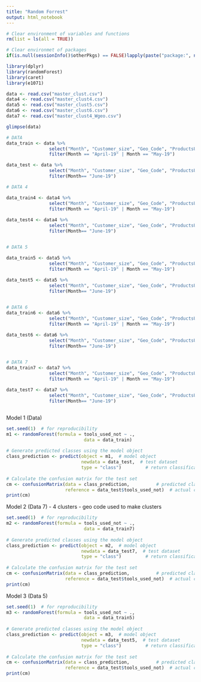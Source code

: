 ```yaml
---
title: "Random Forrest"
output: html_notebook
---
```



```r

# Clear environment of variables and functions
rm(list = ls(all = TRUE)) 

# Clear environmet of packages
if(is.null(sessionInfo()$otherPkgs) == FALSE)lapply(paste("package:", names(sessionInfo()$otherPkgs), sep=""), detach, character.only = TRUE, unload = TRUE)

```


```r
library(dplyr)
library(randomForest)
library(caret)
library(e1071)

```


```r
data <- read.csv("master_clust.csv")
data4 <- read.csv("master_clust4.csv")
data5 <- read.csv("master_clust5.csv")
data6 <- read.csv("master_clust6.csv")
data7 <- read.csv("master_clust4_Wgeo.csv")

glimpse(data)

```


```r
# DATA 
data_train <- data %>%
                select("Month", "Customer_size", "Geo_Code", "ProductsUsed", "totalBilled", "customer_age", "tools_used_not", "clusters") %>% 
                filter(Month == "April-19" | Month == "May-19")

data_test <- data %>% 
                select("Month", "Customer_size", "Geo_Code", "ProductsUsed", "totalBilled", "customer_age", "tools_used_not", "clusters") %>% 
                filter(Month== "June-19")

# DATA 4

data_train4 <- data4 %>%
                select("Month", "Customer_size", "Geo_Code", "ProductsUsed", "totalBilled", "customer_age", "tools_used_not", "clusters") %>% 
                filter(Month == "April-19" | Month == "May-19")
  
data_test4 <- data4 %>% 
                select("Month", "Customer_size", "Geo_Code", "ProductsUsed", "totalBilled", "customer_age", "tools_used_not", "clusters") %>% 
                filter(Month== "June-19")


# DATA 5

data_train5 <- data5 %>%
                select("Month", "Customer_size", "Geo_Code", "ProductsUsed", "totalBilled", "customer_age", "tools_used_not", "clusters") %>% 
                filter(Month == "April-19" | Month == "May-19")
  
data_test5 <- data5 %>% 
                select("Month", "Customer_size", "Geo_Code", "ProductsUsed", "totalBilled", "customer_age", "tools_used_not", "clusters") %>% 
                filter(Month== "June-19")


# DATA 6
data_train6 <- data6 %>%
                select("Month", "Customer_size", "Geo_Code", "ProductsUsed", "totalBilled", "customer_age", "tools_used_not", "clusters") %>% 
                filter(Month == "April-19" | Month == "May-19")
  
data_test6 <- data6 %>% 
                select("Month", "Customer_size", "Geo_Code", "ProductsUsed", "totalBilled", "customer_age", "tools_used_not", "clusters") %>% 
                filter(Month== "June-19")


# DATA 7
data_train7 <- data7 %>%
                select("Month", "Customer_size", "Geo_Code", "ProductsUsed", "totalBilled", "customer_age", "tools_used_not", "clusters") %>% 
                filter(Month == "April-19" | Month == "May-19")
  
data_test7 <- data7 %>% 
                select("Month", "Customer_size", "Geo_Code", "ProductsUsed", "totalBilled", "customer_age", "tools_used_not", "clusters") %>% 
                filter(Month== "June-19")



```


Model 1 (Data)

```r
set.seed(1)  # for reproducibility
m1 <- randomForest(formula = tools_used_not ~ ., 
                             data = data_train)
                             
# Generate predicted classes using the model object
class_prediction <- predict(object = m1,  # model object 
                            newdata = data_test,  # test dataset
                            type = "class")         # return classification labels
                            
# Calculate the confusion matrix for the test set
cm <- confusionMatrix(data = class_prediction,          # predicted classes
                      reference = data_test$tools_used_not)  # actual classes
print(cm)
```

Model 2 (Data 7) - 4 clusters - geo code used to make clusters

```r

set.seed(1)  # for reproducibility
m2 <- randomForest(formula = tools_used_not ~ ., 
                             data = data_train7)
                             
# Generate predicted classes using the model object
class_prediction <- predict(object = m2,  # model object 
                            newdata = data_test7,  # test dataset
                            type = "class")         # return classification labels
                            
# Calculate the confusion matrix for the test set
cm <- confusionMatrix(data = class_prediction,          # predicted classes
                      reference = data_test$tools_used_not)  # actual classes
print(cm)

```


Model 3 (Data 5)

```r

set.seed(1)  # for reproducibility
m3 <- randomForest(formula = tools_used_not ~ ., 
                             data = data_train5)
                             
# Generate predicted classes using the model object
class_prediction <- predict(object = m3,  # model object 
                            newdata = data_test5,  # test dataset
                            type = "class")         # return classification labels
                            
# Calculate the confusion matrix for the test set
cm <- confusionMatrix(data = class_prediction,          # predicted classes
                      reference = data_test$tools_used_not)  # actual classes
print(cm)


```






















